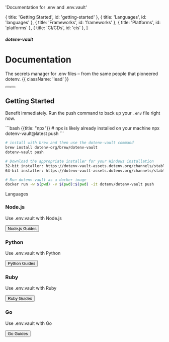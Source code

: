 


  'Documentation for .env and .env.vault'

  { title: 'Getting Started', id: 'getting-started' },
  { title: 'Languages', id: 'languages' },
  { title: 'Frameworks', id: 'frameworks' },
  { title: 'Platforms', id: 'platforms' },
  { title: 'CI/CDs', id: 'cis' },
]

<HeroPattern />

##### dotenv-vault
# Documentation

The secrets manager for .env files – from the same people that pioneered dotenv. {{ className: 'lead' }}

<div className="not-prose mb-16 mt-6 flex gap-3">
  <Button href="/docs/quickstart" arrow="right" children="Quickstart" />
  <Button href="https://www.youtube.com/watch?v=z-lBjxfhWeY" variant="outline" children="Watch 1 minute video" />
</div>

## Getting Started

Benefit immediately. Run the push command to back up your `.env` file right now.

<CodeGroup>
```bash {{title: "npx"}}
# npx is likely already installed on your machine
npx dotenv-vault@latest push
```

```bash {{title: "Homebrew"}}
# install with brew and then use the dotenv-vault command
brew install dotenv-org/brew/dotenv-vault
dotenv-vault push
```

```bash {{title: "Windows"}}
# Download the appropriate installer for your Windows installation
32-bit installer: https://dotenv-vault-assets.dotenv.org/channels/stable/dotenv-vault-x86.exe
64-bit installer: https://dotenv-vault-assets.dotenv.org/channels/stable/dotenv-vault-x64.exe
```

```bash {{title: "Docker"}}
# Run dotenv-vault as a docker image
docker run -w $(pwd) -v $(pwd):$(pwd) -it dotenv/dotenv-vault push
```
</CodeGroup>

<div className="my-16 xl:max-w-none">
  <Heading level={2} id="languages">
    Languages
  </Heading>
  <div className="not-prose mt-4 grid grid-cols-1 gap-x-6 gap-y-10 border-t border-zinc-900/5 pt-10 dark:border-white/5 sm:grid-cols-2 xl:max-w-none xl:grid-cols-3">
    <div key="nodejs" className="flex flex-row-reverse gap-6">
      <div className="flex-auto">
        <h3 className="text-sm font-semibold text-zinc-900 dark:text-white">
          Node.js
        </h3>
        <p className="mt-1 text-sm text-zinc-600 dark:text-zinc-400">Use .env.vault with Node.js</p>
        <p className="mt-1"><Button href="/docs/languages/nodejs" variant="text" arrow="right">Node.js Guides</Button></p>
      </div>
      <NodeIcon className="h-9 w-9 text-[#339933]"/>
    </div>
    <div key="python" className="flex flex-row-reverse gap-6">
      <div className="flex-auto">
        <h3 className="text-sm font-semibold text-zinc-900 dark:text-white">
          Python
        </h3>
        <p className="mt-1 text-sm text-zinc-600 dark:text-zinc-400">Use .env.vault with Python</p>
        <p className="mt-1"><Button href="/docs/languages/python" variant="text" arrow="right">Python Guides</Button></p>
      </div>
      <PythonIcon className="h-9 w-9 text-[#3776AB]"/>
    </div>
    <div key="ruby" className="flex flex-row-reverse gap-6">
      <div className="flex-auto">
        <h3 className="text-sm font-semibold text-zinc-900 dark:text-white">
          Ruby
        </h3>
        <p className="mt-1 text-sm text-zinc-600 dark:text-zinc-400">Use .env.vault with Ruby</p>
        <p className="mt-1"><Button href="/docs/languages/ruby" variant="text" arrow="right">Ruby Guides</Button></p>
      </div>
      <RubyIcon className="h-9 w-9 text-[#CC342D]"/>
    </div>
    <div key="go" className="flex flex-row-reverse gap-6">
      <div className="flex-auto">
        <h3 className="text-sm font-semibold text-zinc-900 dark:text-white">
          Go
        </h3>
        <p className="mt-1 text-sm text-zinc-600 dark:text-zinc-400">Use .env.vault with Go</p>
        <p className="mt-1"><Button href="/docs/languages/go" variant="text" arrow="right">Go Guides</Button></p>
      </div>
      <GoIcon className="h-10 w-10 text-[#00ADD8]"/>
    </div>
  </div>
</div>

<Frameworks/>
<Platforms/>
<Cis/>
<Concepts/>
